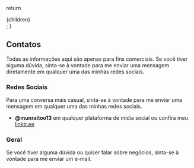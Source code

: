  return <div className="mdx-content">{children}</div>;
}

## Contatos

Todas as informações aqui são apenas para fins comerciais. Se você tiver alguma dúvida, sinta-se à vontade para me enviar uma mensagem diretamente em qualquer uma das minhas redes sociais.

### Redes Sociais

Para uma conversa mais casual, sinta-se à vontade para me enviar uma mensagem em qualquer uma das minhas redes sociais.

- **@munraitoo13** em qualquer plataforma de mídia social ou confira meu [linktr.ee](https://linktr.ee/munraitoo13)

### Geral

Se você tiver alguma dúvida ou quiser falar sobre negócios, sinta-se à vontade para me enviar um e-mail.
